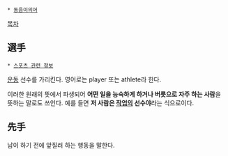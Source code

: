  * [[동음이의어]]

[[목차]]
== 選手 ==
 * [[스포츠 관련 정보]]

[[운동]] 선수를 가리킨다. 영어로는 player 또는 athlete라 한다.

이러한 원래의 뜻에서 파생되어 '''어떤 일을 능숙하게 하거나 버릇으로 자주 하는 사람'''을 뜻하는 말로도 쓰인다. 예를 들면 '''저 사람은 [[작업]]의 선수야'''라는 식으로이다.

== 先手 ==
남이 하기 전에 앞질러 하는 행동을 말한다.
